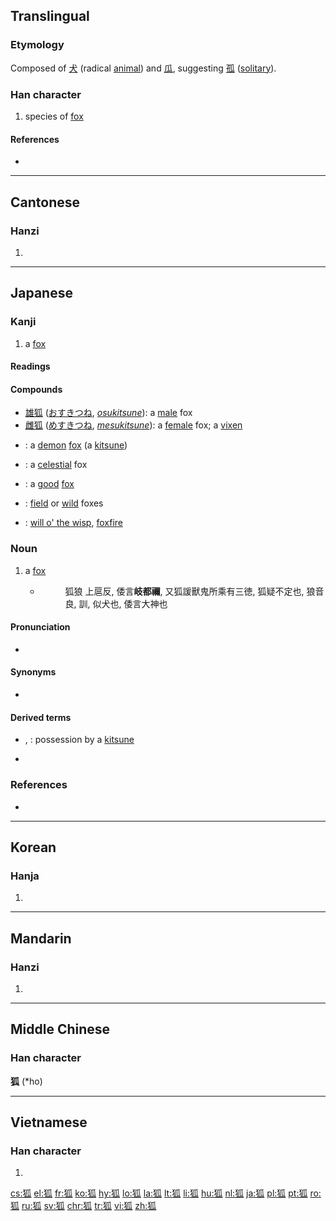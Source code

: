 ==Translingual==

===Etymology===
Composed of [[犬]] (radical [[animal]]) and [[瓜]], suggesting [[孤]] ([[solitary]]).

===Han character===
{{Han char|rn=94|rad=犬|as=05|sn=8|four=4223<sub>0</sub>|canj=大竹竹女人 (KHHVO)}}

# species of [[fox]]

====References====
* {{Han ref|kx=0708.290|dkj=20333|dj=1121.120|hdz=21340.140|uh=72D0|ud=29392|bh=AAB0|bd=43696}}

----

==Cantonese==

===Hanzi===
{{yue-hanzi|jyut=|y=wu4}}

# {{defn|lang=yue|sort=犬05}}

----

==Japanese==

===Kanji===
{{ja-kanji|rs=犬05|grade=uc}}

# a [[fox]]

====Readings====
{{ja-readings
|kanon=[[こ]] (ko)
|kun=[[きつね]] (kitsune)
}}

====Compounds====
* [[雄狐]] ([[おすきつね]], ''[[osukitsune]]''): a [[male]] fox
* [[雌狐]] ([[めすきつね]], ''[[mesukitsune]]''): a [[female]] fox; a [[vixen]]
* {{l|ja|妖狐|tr=[[ようこ]], ''[[yōko]]''}}: a [[demon]] [[fox]] (a [[kitsune]])
* {{l|ja|天狐|tr=[[てんこ]], ''[[tenko]]''}}: a [[celestial]] fox
* {{l|ja|善狐|tr=[[ぜんこ]], ''[[zenko]]''}}: a [[good]] [[fox]]
* {{l|ja|野狐|tr=のぎつね, ''nogitsune''}}: [[field]] or [[wild]] foxes
* {{l|ja|狐火|tr=[[きつねび]], ''[[kitsunebi]]''}}: [[will o' the wisp]], [[foxfire]]

===Noun===
{{ja-noun|きつね|kata=キツネ}}

# a [[fox]]
#* {{RQ:Shin'yaku Kegonkyō Ongi Shiki}}
#*: 狐狼 上扈反, 倭言'''岐都禰''', 又狐諼獸鬼所乘有三徳, 狐疑不定也, 狼音良, 訓, 似犬也, 倭言大神也

====Pronunciation====
* {{audio|Kitsune.ogg|狐|lang=ja}}

====Synonyms====
* {{l|ja|フォックス|tr=''[[fokkusu]]''}}

====Derived terms====
* {{l|ja|狐憑き}}, {{l|ja|狐付き|tr=[[きつねつくき]], ''[[kitsunetsuki]]''}}: possession by a [[kitsune]]
* {{l|ja|狐の嫁入り|tr=[[きつねのよめいり]], kitsune no yomeiri||sun shower}}

===References===
* {{R:Nara Ibun 3}}

----

==Korean==

===Hanja===
{{ko-hanja|hangeul=호|eumhun=|rv=ho|mr=ho|y=ho}}

# {{defn|lang=ko|sort=犬05}}

----

==Mandarin==

===Hanzi===
{{cmn-hanzi|pin=[[hú]] ([[hu2]])|wg=hu<sup>2</sup>}}

# {{defn|lang=cmn|sort=犬05}}

----

==Middle Chinese==
===Han character===
'''狐''' (*ho)<!--note: asterisk indicates that this character appears more than four times in the Tang Dynasty corpus of literature-->

----

==Vietnamese==

===Han character===
{{vi-hantu|[[hồ]]|rs=犬05}}

# {{defn|lang=vi|sort=犬05}}

[[cs:狐]]
[[el:狐]]
[[fr:狐]]
[[ko:狐]]
[[hy:狐]]
[[lo:狐]]
[[la:狐]]
[[lt:狐]]
[[li:狐]]
[[hu:狐]]
[[nl:狐]]
[[ja:狐]]
[[pl:狐]]
[[pt:狐]]
[[ro:狐]]
[[ru:狐]]
[[sv:狐]]
[[chr:狐]]
[[tr:狐]]
[[vi:狐]]
[[zh:狐]]
